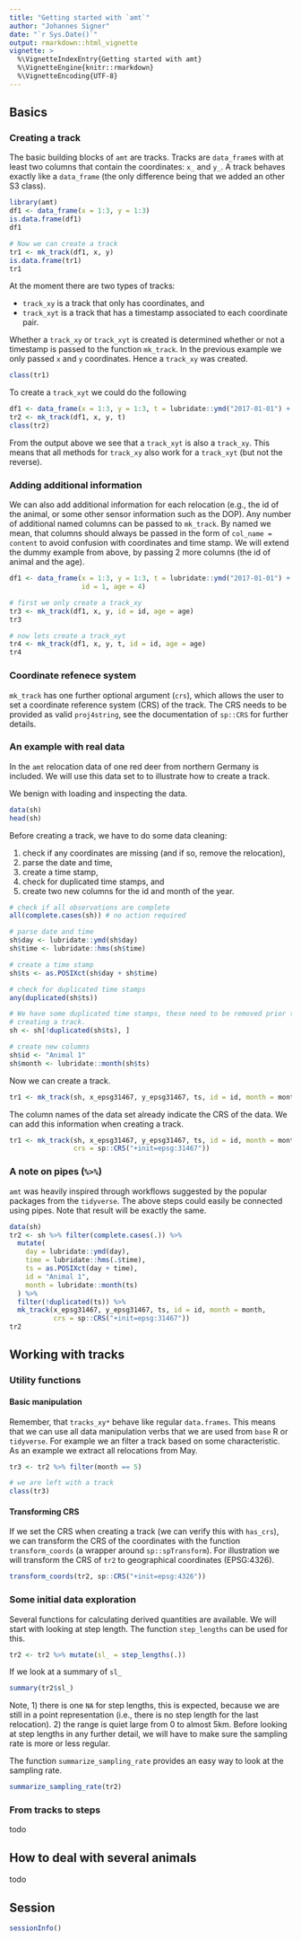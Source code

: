```yaml
---
title: "Getting started with `amt`"
author: "Johannes Signer"
date: "`r Sys.Date()`"
output: rmarkdown::html_vignette
vignette: >
  %\VignetteIndexEntry{Getting started with amt}
  %\VignetteEngine{knitr::rmarkdown}
  %\VignetteEncoding{UTF-8}
---
```


## Basics

### Creating a track

The basic building blocks of `amt` are tracks. Tracks are `data_frame`s with at least two columns that contain the coordinates: `x_` and `y_`. A track behaves exactly like a `data_frame` (the only difference being that we added an other S3 class).

```r
library(amt)
df1 <- data_frame(x = 1:3, y = 1:3)
is.data.frame(df1)
df1

# Now we can create a track
tr1 <- mk_track(df1, x, y)
is.data.frame(tr1)
tr1

```

At the moment there are two types of tracks:

- `track_xy` is a track that only has coordinates, and
- `track_xyt` is a track that has a timestamp associated to each coordinate pair.

Whether a `track_xy` or `track_xyt` is created is determined whether or not a timestamp is passed to the function `mk_track`. In the previous example we only passed `x` and `y` coordinates. Hence a `track_xy` was created.


```r
class(tr1)
```

To create a `track_xyt` we could do the following

```r
df1 <- data_frame(x = 1:3, y = 1:3, t = lubridate::ymd("2017-01-01") + lubridate::days(0:2))
tr2 <- mk_track(df1, x, y, t)
class(tr2)
```

From the output above we see that a `track_xyt` is also a `track_xy`. This means that all methods for `track_xy` also work for a `track_xyt` (but not the reverse).


### Adding additional information

We can also add additional information for each relocation (e.g., the id of the animal, or some other sensor information such as the DOP). Any number of additional named columns can be passed to `mk_track`. By named we mean, that columns should always be passed in the form of `col_name = content` to avoid confusion with coordinates and time stamp. We will extend the dummy example from above, by passing 2 more columns (the id of animal and the age).

```r
df1 <- data_frame(x = 1:3, y = 1:3, t = lubridate::ymd("2017-01-01") + lubridate::days(0:2), 
                  id = 1, age = 4)

# first we only create a track_xy
tr3 <- mk_track(df1, x, y, id = id, age = age)
tr3

# now lets create a track_xyt
tr4 <- mk_track(df1, x, y, t, id = id, age = age)
tr4
```

### Coordinate refenece system

`mk_track` has one further optional argument (`crs`), which allows the user to set a coordinate reference system (CRS) of the track. The CRS needs to be provided as valid `proj4string`, see the documentation of `sp::CRS` for further details. 

### An example with real data

In the `amt` relocation data of one red deer from northern Germany is included. We will use this data set to to illustrate how to create a track.

We benign with loading and inspecting the data.

```r
data(sh)
head(sh)
```

Before creating a track, we have to do some data cleaning:

1. check if any coordinates are missing (and if so, remove the relocation), 
2. parse the date and time, 
3. create a time stamp, 
4. check for duplicated time stamps, and
5. create two new columns for the id and month of the year.

```r
# check if all observations are complete
all(complete.cases(sh)) # no action required

# parse date and time
sh$day <- lubridate::ymd(sh$day)
sh$time <- lubridate::hms(sh$time)

# create a time stamp
sh$ts <- as.POSIXct(sh$day + sh$time)

# check for duplicated time stamps
any(duplicated(sh$ts))

# We have some duplicated time stamps, these need to be removed prior to
# creating a track.
sh <- sh[!duplicated(sh$ts), ]

# create new columns
sh$id <- "Animal 1"
sh$month <- lubridate::month(sh$ts)
```

Now we can create a track.

```r
tr1 <- mk_track(sh, x_epsg31467, y_epsg31467, ts, id = id, month = month)
```

The column names of the data set already indicate the CRS of the data. We can add this information when creating a track.

```r
tr1 <- mk_track(sh, x_epsg31467, y_epsg31467, ts, id = id, month = month, 
                crs = sp::CRS("+init=epsg:31467"))
```

### A note on pipes (`%>%`)
`amt` was heavily inspired through workflows suggested by the popular packages from the `tidyverse`. The above steps could easily be connected using pipes. Note that result will be exactly the same.

```r
data(sh)
tr2 <- sh %>% filter(complete.cases(.)) %>% 
  mutate(
    day = lubridate::ymd(day), 
    time = lubridate::hms(.$time), 
    ts = as.POSIXct(day + time), 
    id = "Animal 1", 
    month = lubridate::month(ts)
  ) %>% 
  filter(!duplicated(ts)) %>% 
  mk_track(x_epsg31467, y_epsg31467, ts, id = id, month = month, 
           crs = sp::CRS("+init=epsg:31467"))
tr2
```

## Working with tracks

### Utility functions
#### Basic manipulation

Remember, that `tracks_xy*` behave like regular `data.frames`. This means that we can use all data manipulation verbs that we are used from `base` R or `tidyverse`. For example we an filter a track based on some characteristic. As an example we extract all relocations from May.

```r
tr3 <- tr2 %>% filter(month == 5)

# we are left with a track
class(tr3)
```


#### Transforming CRS

If we set the CRS when creating a track (we can verify this with `has_crs`), we can transform the CRS of the coordinates with the function `transform_coords` (a wrapper around `sp::spTransform`). For illustration we will transform the CRS of `tr2` to geographical coordinates (EPSG:4326).

```r
transform_coords(tr2, sp::CRS("+init=epsg:4326"))
```

### Some initial data exploration

Several functions for calculating derived quantities are available. We will start with looking at step length. The function `step_lengths` can be used for this.

```r
tr2 <- tr2 %>% mutate(sl_ = step_lengths(.))
```

If we look at a summary of `sl_`

```r
summary(tr2$sl_)
```

Note, 1) there is one `NA` for step lengths, this is expected, because we are still in a point representation (i.e., there is no step length for the last relocation). 2) the range is quiet large from 0 to almost 5km. Before looking at step lengths in any further detail, we will have to make sure the sampling rate is more or less regular.

The function `summarize_sampling_rate` provides an easy way to look at the sampling rate.

```r
summarize_sampling_rate(tr2)
```


### From tracks to steps

todo



## How to deal with several animals

todo

## Session
```r
sessionInfo()
```

